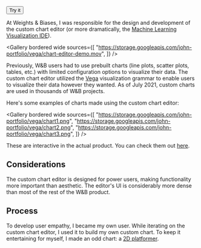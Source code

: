 
<ProjectLayout title="Vega Visualization Editor">

<ButtonGroup>
  <Button
    icon="sports_esports"
    href="https://wandb.ai/wandb/posts/reports/The-W-B-Machine-Learning-Visualization-IDE--VmlldzoyNjk3Nzg"
  >
    Try it
  </Button>
</ButtonGroup>

At Weights & Biases, I was responsible for the design and development of the custom chart editor (or more dramatically, the [Machine Learning Visualization IDE](https://wandb.ai/wandb/posts/reports/The-W-B-Machine-Learning-Visualization-IDE--VmlldzoyNjk3Nzg)).

<Gallery
  bordered
  wide
  sources={[
    "https://storage.googleapis.com/john-portfolio/vega/chart-editor-demo.mov",
  ]}
/>

Previously, W&B users had to use prebuilt charts (line plots, scatter plots, tables, etc.) with limited configuration options to visualize their data. The custom chart editor utilized the [Vega](https://vega.github.io/vega/) visualization grammar to enable users to visualize their data however they wanted. As of July 2021, custom charts are used in thousands of W&B projects.

Here's some examples of charts made using the custom chart editor:

<Gallery
  bordered
  wide
  sources={[
    "https://storage.googleapis.com/john-portfolio/vega/chart1.png",
    "https://storage.googleapis.com/john-portfolio/vega/chart2.png",
    "https://storage.googleapis.com/john-portfolio/vega/chart3.png",
  ]}
/>

These are interactive in the actual product. You can check them out [here](https://wandb.ai/wandb/posts/reports/The-W-B-Machine-Learning-Visualization-IDE--VmlldzoyNjk3Nzg).

## Considerations

The custom chart editor is designed for power users, making functionality more important than aesthetic. The editor's UI is considerably more dense than most of the rest of the W&B product.

## Process

To develop user empathy, I became my own user. While iterating on the custom chart editor, I used it to build my own custom chart. To keep it entertaining for myself, I made an odd chart: a [2D platformer](http://localhost:3000/platformer).

</ProjectLayout>
